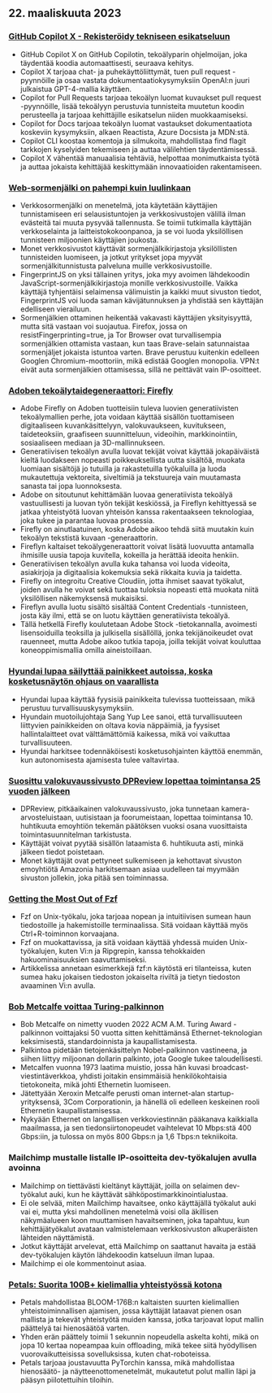

<CallToAction />

<Steps>

## 22. maaliskuuta 2023

### [GitHub Copilot X - Rekisteröidy tekniseen esikatseluun](https://github.blog/2023-03-22-github-copilot-x-the-ai-powered-developer-experience/?ref=hackernewsgpt.com)

- GitHub Copilot X on GitHub Copilotin, tekoälyparin ohjelmoijan, joka täydentää koodia automaattisesti, seuraava kehitys.
- Copilot X tarjoaa chat- ja puhekäyttöliittymät, tuen pull request -pyynnöille ja osaa vastata dokumentaatiokysymyksiin OpenAI:n juuri julkaistua GPT-4-mallia käyttäen.
- Copilot for Pull Requests tarjoaa tekoälyn luomat kuvaukset pull request -pyynnöille, lisää tekoälyyn perustuvia tunnisteita muutetun koodin perusteella ja tarjoaa kehittäjille esikatselun niiden muokkaamiseksi.
- Copilot for Docs tarjoaa tekoälyn luomat vastaukset dokumentaatiota koskeviin kysymyksiin, alkaen Reactista, Azure Docsista ja MDN:stä.
- Copilot CLI koostaa komentoja ja silmukoita, mahdollistaa find flagit tarkkojen kyselyiden tekemiseen ja auttaa välilehtien täydentämisessä.
- Copilot X vähentää manuaalisia tehtäviä, helpottaa monimutkaista työtä ja auttaa jokaista kehittäjää keskittymään innovaatioiden rakentamiseen.

### [Web-sormenjälki on pahempi kuin luulinkaan](https://www.bitestring.com/posts/2023-03-19-web-fingerprinting-is-worse-than-I-thought.html?ref=hackernewsgpt.com)

- Verkkosormenjälki on menetelmä, jota käytetään käyttäjien tunnistamiseen eri selausistuntojen ja verkkosivustojen välillä ilman evästeitä tai muuta pysyvää tallennusta. Se toimii tutkimalla käyttäjän verkkoselainta ja laitteistokokoonpanoa, ja se voi luoda yksilöllisen tunnisteen miljoonien käyttäjien joukosta.
- Monet verkkosivustot käyttävät sormenjälkikirjastoja yksilöllisten tunnisteiden luomiseen, ja jotkut yritykset jopa myyvät sormenjälkitunnistusta palveluna muille verkkosivustoille.
- FingerprintJS on yksi tällainen yritys, joka myy avoimen lähdekoodin JavaScript-sormenjälkikirjastoja monille verkkosivustoille. Vaikka käyttäjä tyhjentäisi selaimensa välimuistin ja kaikki muut sivuston tiedot, FingerprintJS voi luoda saman kävijätunnuksen ja yhdistää sen käyttäjän edelliseen vierailuun.
- Sormenjälkien ottaminen heikentää vakavasti käyttäjien yksityisyyttä, mutta sitä vastaan voi suojautua. Firefox, jossa on resistFingerprinting=true, ja Tor Browser ovat turvallisempia sormenjälkien ottamista vastaan, kun taas Brave-selain satunnaistaa sormenjäljet jokaista istuntoa varten. Brave perustuu kuitenkin edelleen Googlen Chromium-moottoriin, mikä edistää Googlen monopolia. VPN:t eivät auta sormenjälkien ottamisessa, sillä ne peittävät vain IP-osoitteet.

### [Adoben tekoälytaidegeneraattori: Firefly](https://www.adobe.com/sensei/generative-ai/firefly.html?ref=hackernewsgpt.com)

- Adobe Firefly on Adoben tuotteisiin tuleva luovien generatiivisten tekoälymallien perhe, jota voidaan käyttää sisällön tuottamiseen digitaaliseen kuvankäsittelyyn, valokuvaukseen, kuvitukseen, taideteoksiin, graafiseen suunnitteluun, videoihin, markkinointiin, sosiaaliseen mediaan ja 3D-mallinnukseen.
- Generatiivisen tekoälyn avulla luovat tekijät voivat käyttää jokapäiväistä kieltä luodakseen nopeasti poikkeuksellista uutta sisältöä, muokata luomiaan sisältöjä jo tutuilla ja rakastetuilla työkaluilla ja luoda mukautettuja vektoreita, siveltimiä ja tekstuureja vain muutamasta sanasta tai jopa luonnoksesta.
- Adobe on sitoutunut kehittämään luovaa generatiivista tekoälyä vastuullisesti ja luovan työn tekijät keskiössä, ja Fireflyn kehittyessä se jatkaa yhteistyötä luovan yhteisön kanssa rakentaakseen teknologiaa, joka tukee ja parantaa luovaa prosessia.
- Firefly on ainutlaatuinen, koska Adobe aikoo tehdä siitä muutakin kuin tekoälyn tekstistä kuvaan -generaattorin.
- Fireflyn kaltaiset tekoälygeneraattorit voivat lisätä luovuutta antamalla ihmisille uusia tapoja kuvitella, kokeilla ja herättää ideoita henkiin.
- Generatiivisen tekoälyn avulla kuka tahansa voi luoda videoita, asiakirjoja ja digitaalisia kokemuksia sekä rikkaita kuvia ja taidetta.
- Firefly on integroitu Creative Cloudiin, jotta ihmiset saavat työkalut, joiden avulla he voivat sekä tuottaa tuloksia nopeasti että muokata niitä yksilöllisen näkemyksensä mukaisiksi.
- Fireflyn avulla luotu sisältö sisältää Content Credentials -tunnisteen, josta käy ilmi, että se on luotu käyttäen generatiivista tekoälyä.
- Tällä hetkellä Firefly koulutetaan Adobe Stock -tietokannalla, avoimesti lisensoiduilla teoksilla ja julkisella sisällöllä, jonka tekijänoikeudet ovat rauenneet, mutta Adobe aikoo tutkia tapoja, joilla tekijät voivat kouluttaa koneoppimismallia omilla aineistoillaan.

### [Hyundai lupaa säilyttää painikkeet autoissa, koska kosketusnäytön ohjaus on vaarallista](https://www.thedrive.com/news/hyundai-promises-to-keep-buttons-in-cars-because-touchscreen-controls-are-dangerous?ref=hackernewsgpt.com)

- Hyundai lupaa käyttää fyysisiä painikkeita tulevissa tuotteissaan, mikä perustuu turvallisuuskysymyksiin.
- Hyundain muotoilujohtaja Sang Yup Lee sanoi, että turvallisuuteen liittyvien painikkeiden on oltava kovia näppäimiä, ja fyysiset hallintalaitteet ovat välttämättömiä kaikessa, mikä voi vaikuttaa turvallisuuteen.
- Hyundai harkitsee todennäköisesti kosketusohjainten käyttöä enemmän, kun autonomisesta ajamisesta tulee valtavirtaa.

### [Suosittu valokuvaussivusto DPReview lopettaa toimintansa 25 vuoden jälkeen](https://www.dpreview.com/news/5901145460/dpreview-com-to-close?ref=hackernewsgpt.com)

- DPReview, pitkäaikainen valokuvaussivusto, joka tunnetaan kamera-arvosteluistaan, uutisistaan ja foorumeistaan, lopettaa toimintansa 10. huhtikuuta emoyhtiön tekemän päätöksen vuoksi osana vuosittaista toimintasuunnitelman tarkistusta.
- Käyttäjät voivat pyytää sisällön lataamista 6. huhtikuuta asti, minkä jälkeen tiedot poistetaan.
- Monet käyttäjät ovat pettyneet sulkemiseen ja kehottavat sivuston emoyhtiötä Amazonia harkitsemaan asiaa uudelleen tai myymään sivuston jollekin, joka pitää sen toiminnassa.

### [Getting the Most Out of Fzf](https://andrew-quinn.me/fzf/?ref=hackernewsgpt.com)

- Fzf on Unix-työkalu, joka tarjoaa nopean ja intuitiivisen sumean haun tiedostoille ja hakemistoille terminaalissa. Sitä voidaan käyttää myös Ctrl+R-toiminnon korvaajana.
- Fzf on muokattavissa, ja sitä voidaan käyttää yhdessä muiden Unix-työkalujen, kuten Vi:n ja Ripgrepin, kanssa tehokkaiden hakuominaisuuksien saavuttamiseksi.
- Artikkelissa annetaan esimerkkejä fzf:n käytöstä eri tilanteissa, kuten sumea haku jokaisen tiedoston jokaiselta riviltä ja tietyn tiedoston avaaminen Vi:n avulla.

### [Bob Metcalfe voittaa Turing-palkinnon](https://amturing.acm.org/?2023=&ref=hackernewsgpt.com)

- Bob Metcalfe on nimetty vuoden 2022 ACM A.M. Turing Award -palkinnon voittajaksi 50 vuotta sitten kehittämänsä Ethernet-teknologian keksimisestä, standardoinnista ja kaupallistamisesta.
- Palkintoa pidetään tietojenkäsittelyn Nobel-palkinnon vastineena, ja siihen liittyy miljoonan dollarin palkinto, jota Google tukee taloudellisesti.
- Metcalfen vuonna 1973 laatima muistio, jossa hän kuvasi broadcast-viestintäverkkoa, yhdisti joitakin ensimmäisiä henkilökohtaisia tietokoneita, mikä johti Ethernetin luomiseen.
- Jätettyään Xeroxin Metcalfe perusti oman internet-alan startup-yrityksensä, 3Com Corporationin, ja hänellä oli edelleen keskeinen rooli Ethernetin kaupallistamisessa.
- Nykyään Ethernet on langallisen verkkoviestinnän pääkanava kaikkialla maailmassa, ja sen tiedonsiirtonopeudet vaihtelevat 10 Mbps:stä 400 Gbps:iin, ja tulossa on myös 800 Gbps:n ja 1,6 Tbps:n tekniikoita.

### Mailchimp mustalle listalle IP-osoitteita dev-työkalujen avulla avoinna

- Mailchimp on tiettävästi kieltänyt käyttäjät, joilla on selaimen dev-työkalut auki, kun he käyttävät sähköpostimarkkinointialustaa.
- Ei ole selvää, miten Mailchimp havaitsee, onko käyttäjällä työkalut auki vai ei, mutta yksi mahdollinen menetelmä voisi olla äkillisen näkymäalueen koon muuttamisen havaitseminen, joka tapahtuu, kun kehittäjätyökalut avataan valmistelemaan verkkosivuston alkuperäisten lähteiden näyttämistä.
- Jotkut käyttäjät arvelevat, että Mailchimp on saattanut havaita ja estää dev-työkalujen käytön lähdekoodin katseluun ilman lupaa.
- Mailchimp ei ole kommentoinut asiaa.

### [Petals: Suorita 100B+ kielimallia yhteistyössä kotona](https://petals.ml/?ref=hackernewsgpt.com)

- Petals mahdollistaa BLOOM-176B:n kaltaisten suurten kielimallien yhteistoiminnallisen ajamisen, jossa käyttäjät lataavat pienen osan mallista ja tekevät yhteistyötä muiden kanssa, jotka tarjoavat loput mallin päättelyä tai hienosäätöä varten.
- Yhden erän päättely toimii 1 sekunnin nopeudella askelta kohti, mikä on jopa 10 kertaa nopeampaa kuin offloading, mikä tekee siitä hyödyllisen vuorovaikutteisissa sovelluksissa, kuten chat-roboteissa.
- Petals tarjoaa joustavuutta PyTorchin kanssa, mikä mahdollistaa hienosäätö- ja näytteenottomenetelmät, mukautetut polut mallin läpi ja pääsyn piilotettuihin tiloihin.

</Steps>
